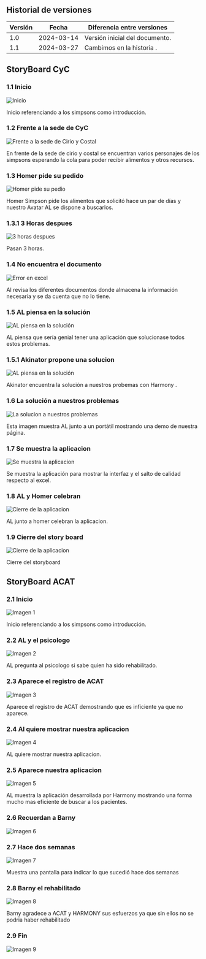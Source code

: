 ## Historial de versiones

| Versión | Fecha      | Diferencia entre versiones                                                                                     |
| ------- | ---------- | ---------------------------------------------------------------------------------------------------------------|
| 1.0     | 2024-03-14 | Versión inicial del documento.       
| 1.1     | 2024-03-27 | Cambimos en la historia .                                                                                 |
                                               

## StoryBoard CyC


### 1.1 Inicio
![Inicio](/img/storyBoard/Cell-Row-0-Col-0.png)

Inicio referenciando a los simpsons como introducción.

### 1.2 Frente a la sede de CyC
![Frente a la sede de Cirio y Costal](/img/storyBoard/Cell-Row-0-Col-1.png)

En frente de la sede de cirio y costal se encuentran varios personajes de los simpsons esperando la cola para poder recibir 
alimentos y otros recursos.


### 1.3 Homer pide su pedido
![Homer pide su pedio](/img/storyBoard/Cell-Row-0-Col-2.png)

Homer Simpson pide los alimentos que solicitó hace un par de días y nuestro Avatar AL se dispone a buscarlos.

### 1.3.1 3 Horas despues
![3 horas despues](/img/storyBoard/3-hours.png)

Pasan 3 horas.


### 1.4 No encuentra el documento
![Error en excel](/img/storyBoard/Cell-Row-0-Col-3.png)

Al revisa los diferentes documentos donde almacena la información necesaria y se da cuenta que no lo tiene.

### 1.5 AL piensa en la solución
![AL piensa en la solución](/img/storyBoard/akinator.png)

AL piensa que sería genial tener una aplicación que solucionase todos estos problemas.



### 1.5.1 Akinator propone una solucion
![AL piensa en la solución](/img/storyBoard/Cell-Row-0-Col-4.png)

Akinator encuentra la solución a nuestros probemas con Harmony .


### 1.6 La solución a nuestros problemas

![La solucion a nuestros problemas](/img/storyBoard/Cell-Row-0-Col-5.png)

Esta imagen muestra AL junto a un portátil mostrando una demo de nuestra página.

### 1.7 Se muestra la aplicacion
![Se muestra la aplicacion](/img/storyBoard/Cell-Row-0-Col-6.png)

Se muestra la aplicación para mostrar la interfaz y el salto de calidad respecto al excel.


### 1.8 AL y Homer celebran
![Cierre de la aplicacion](/img/storyBoard/Cell-Row-0-Col-7.png)

AL junto a homer celebran la aplicacion.

### 1.9 Cierre del story board
![Cierre de la aplicacion](/img/storyBoard/Cell-Row-0-Col-8.png)

Cierre del storyboard





## StoryBoard ACAT


### 2.1 Inicio
![Imagen 1](/img/storyBoard/Cell-Row-1-Col-0.png)

Inicio referenciando a los simpsons como introducción.



### 2.2 AL y el psicologo
![Imagen 2](/img/storyBoard/Cell-Row-1-Col-1.png)

AL pregunta al psicologo si sabe quien ha sido rehabilitado.

### 2.3 Aparece el registro de ACAT
![Imagen 3](/img/storyBoard/Cell-Row-1-Col-2.png)

Aparece el registro de ACAT demostrando que es inficiente ya que no aparece.



### 2.4 Al quiere mostrar nuestra aplicacion
![Imagen 4](/img/storyBoard/Cell-Row-1-Col-3.png)

AL quiere mostrar nuestra aplicacion.



### 2.5 Aparece nuestra aplicacion
![Imagen 5](/img/storyBoard/Cell-Row-1-Col-4.png)

AL muestra la aplicación desarrollada por Harmony mostrando una forma mucho mas eficiente de buscar a los pacientes.

### 2.6 Recuerdan a Barny
![Imagen 6](/img/storyBoard/Cell-Row-1-Col-5.png)





### 2.7  Hace dos semanas
![Imagen 7](/img/storyBoard/Cell-Row-1-Col-6.png)

Muestra una pantalla para indicar lo que sucedió hace dos semanas



### 2.8 Barny el rehabilitado
![Imagen 8](/img/storyBoard/Cell-Row-1-Col-7.png)

Barny agradece a ACAT y HARMONY sus esfuerzos ya que sin ellos no se podria haber rehabilitado


### 2.9 Fin
![Imagen 9](/img/storyBoard/Cell-Row-1-Col-8.png)



